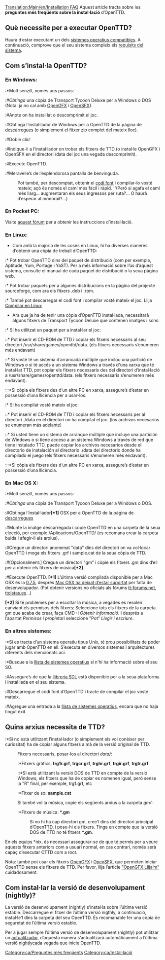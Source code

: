 [[Translation:Main/en/Installation FAQ]]{{en/-}}{{ca/FAQmenu}}
Aquest article tracta sobre les '''preguntes més freqüents sobre la instal·lació''' d’OpenTTD.

==Què necessite per a executar OpenTTD?==
Haurà d’estar executant un dels [[Main/ca/Sistema operatiu|sistemes operatius compatibles]]. A continuació, comprove que el seu sistema compleix els [[Main/ca/requisits del sistema|requisits del sistema]].

==Com s’instal·la OpenTTD?==
=== En Windows: ===
:*Molt senzill, només uns passos:
:#''Obtinga'' una còpia de Transport Tycoon Deluxe per a Windows o DOS (Nota: ja no cal amb [[Main/ca/OpenGFX|OpenGFX]] i [[Main/ca/OpenSFX|OpenSFX]]).
:#Anote on ha instal·lat o descomprimit el joc.
:#Obtinga l’instal·lador de Windows per a OpenTTD de la pàgina de [http://www.openttd.org/download-stable descàrregues] (o simplement el fitxer zip complet del mateix lloc).
:#Doble clic!
:#Indique-li a l’instal·lador on trobar els fitxers de TTD (o instal·le OpenGFX i OpenSFX en el directori /data del joc una vegada descomprimit).
:#Execute OpenTTD.
:#Meravelle’s de l’esplendorosa pantalla de benvinguda.

:Pot també, per descomptat, obtenir el [[Main/ca/codi font|codi font]] i compilar-lo vosté mateix; açò és només el camí més fàcil i ràpid. ''(Però si agafa el camí més llarg... augmentaran els seus ingressos per ruta?... O haurà d’esperar al monorail?...)

=== En Pocket PC: ===
Visite [http://www.esoftinteractive.com/forums/viewforum.php?f=23 aquest fòrum] per a obtenir les instruccions d’instal·lació.

=== En Linux: ===
* Com amb la majoria de les coses en Linux, hi ha diverses maneres d’obtenir una còpia de treball d’OpenTTD:
:* Pot trobar OpenTTD dins del paquet de distribució (com per exemple, Aptitude, Yum, Portage i YaST). Per a més informació sobre l’ús d’aquest sistema, consulte el manual de cada paquet de distribució o la seua pàgina web.
:* Pot trobar paquets per a algunes distribucions en la pàgina del projecte sourceforge, com ara els fitxers .deb i .rpm.
:* També pot descarregar el codi font i compilar vosté mateix el joc. Llija [[Main/ca/Compilar en Linux|Compilar en Linux]]
* Ara que ja ha de tenir una còpia d’OpenTTD instal·lada, necessitarà alguns fitxers de Transport Tycoon Deluxe que contenen imatges i sons: 
:* Si ha utilitzat un paquet per a instal·lar el joc:
::* Pot inserir el CD-ROM de TTD i copiar els fitxers necessaris al seu directori /usr/share/games/openttd/data. (els fitxers necessaris s’enumeren més endavant)
::* Si vosté té un sistema d’arrancada múltiple que inclou una partició de Windows o si té accés a un sistema Windows a través d'una xarxa que té instal·lat TTD, pot copiar els fitxers necessaris des del directori d’instal·lació a /usr/share/games/openttd/data. (els fitxers necessaris s’enumeren més endavant).
:::*Si còpia els fitxers des d’un altre PC en xarxa, assegure’s d’estar en possessió d’una llicència per a usar-los.
:* Si ha compilat vosté mateix el joc:
::* Pot inserir el CD-ROM de TTD i copiar els fitxers necessaris per al directori ./data en el directori on ha compilat el joc. (los archivos necesarios se enumeran más adelante)
::* Si usted tiene un sistema de arranque múltiple que incluye una partición de Windows o si tiene acceso a un sistema Windows a través de red que tiene instalado TTD, puede copiar los archivos necesarios desde el directorio de instalación al directorio ./data del directorio donde ha compilado el juego (els fitxers necessaris s’enumeren més endavant).
:::*Si còpia els fitxers des d’un altre PC en xarxa, assegure’s d’estar en possessió d’una llicència.

=== En Mac OS X: ===
:*Molt senzill, només uns passos:
:#''Obtinga'' una còpia de Transport Tycoon Deluxe per a Windows o DOS.
:#Obtinga l’instal·lador'''[*1]''' OSX per a OpenTTD de la pàgina de [http://www.openttd.org/download-stable descàrregues]
:#Munte la imatge descarregada i copie OpenTTD en una carpeta de la seua elecció, per exemple /Aplicacions/OpenTTD/ (es recomana crear la carpeta buida i afegir-li els arxius).
:#Cregue un directori anomenat "data" dins del directori on va col·locar OpenTTD i moga els fitxers .grf i sample.cat de la seua còpia de TTD.
:#[Opcionalment:] Cregue un directori  "gm" i còpie els fitxers .gm dins d’ell per a obtenir els fitxers de música'''[*2]'''.
:#Execute OpenTTD.
'''[*1]''' L’última versió compilada disponible per a Mac OSX és la [http://gb.binaries.openttd.org/binaries/releases/0.7.5/index.html 0.7.5], després [http://www.openttd.org/en/news/103 Mac OSX ha deixat d’estar suportat] per falta de desenvolupador. (Pot obtenir versions no oficials als fòrums [http://www.tt-forums.net/viewtopic.php?f=29&t=48329 tt-forums.net], [http://ttdistas.es/descargas ttdistas.es]...)

'''[*2]''' Si té problemes per a escoltar la música, a vegades es resolen canviant els permisos dels fitxers: Seleccione tots els fitxers de la carpeta gm que acaba de crear, faça CMD+I ''Obtenir informació''. I després a l’apartat ''Permisos i propietari'' seleccione "Pot" ''Llegir i escriure''.

===En altres sistemes: ===
:*Si es tracta d’un sistema operatiu tipus Unix, té prou possibilitats de poder jugar amb OpenTTD en ell. S’executa en diversos sistemes i arquitectures diferents dels mencionats ací.
:*Busque a la [[Main/ca/Sistema operatiu|llista de sistemes operatius]] si n'hi ha informació sobre el seu SO.
:#Assegure’s de que la [http://libsdl.org llibreria SDL] està disponible per a la seua plataforma i instal·lada en el seu sistema.
:#Descarregue el codi font d’OpenTTD i tracte de compilar el joc vosté mateix.
:#Agregue una entrada a la [[Main/ca/Sistema operatiu|llista de sistemes operatius]], encara que no haja tingut èxit.

== Quins arxius necessita de TTD? ==
:*Si no està utilitzant l’instal·lador (o simplement els vol conèixer per curiositat) ha de copiar alguns fitxers a mà de la versió original de TTD.
:Fitxers necessaris, posar-los al directori <i>data/</i>:
::*Fitxers gràfics: <b>trg1r.grf</b>, <b>trgcr.grf</b>, <b>trghr.grf</b>, <b>trgir.grf</b>, <b>trgtr.grf</b>
:::*Si està utilitzant la versió DOS de TTD en compte de la versió Windows, els fitxers que ha de copiar es nomenen igual, però sense la "R" final, per exemple, trg1.grf, etc
::*Fitxer de so: <b>sample.cat</b>
:Si també vol la música, copie els següents arxius a la carpeta <i>gm/</i>:
::*Fitxers de música: <b>*.gm</b>
::Si no hi ha cap directori gm, cree'l dins del directori principal d’OpenTTD, i pose-hi els fitxers. Tinga en compte que la versió DOS de TTD no té fitxers <b>*.gm</b>.

En els equips *nix, és necessari assegurar-se de que té permís per a veure aquests fitxers anteriors com a usuari normal, en cas contrari, només serà capaç d’executar OTTD com a root.

Nota: també pot usar els fitxers [[Main/ca/OpenGFX|OpenGFX]] i [[Main/ca/OpenSFX|OpenSFX]], que permeten iniciar OpenTTD sense els fitxers de TTD. Per favor, llija l’article [[Main/ca/OpenGFX Llija’m|"OpenGFX Llija’m"]] cuidadosament.

==Com instal·lar la versió de desenvolupament (nightly)? ==
La versió de desenvolupament (nightly) s’instal·la sobre l’última versió estable.
Descarregue el fitxer de l’última versió nigthly, a continuació, instal·le'l dins la carpeta del seu OpenTTD. És recomanable fer una còpia de seguretat de l’última versió estable.

Per a jugar sempre l’última versió de desenvolupament (nightly) pot utilitzar un [[Main/ca/Actualitzadors per a OpenTTD|actualitzador]], d’aquesta manera s’actualitzarà automàticament a l’última versió  [[Main/ca/nigthtly|nightly]]cada vegada que inicie OpenTTD.


[[Category:ca/Preguntes més freqüents]]
[[Category:ca/Instal·lació]]
